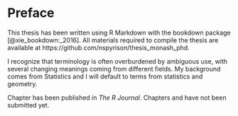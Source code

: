 # Preface {-}

This thesis has been written using R Markdown with the bookdown package [@xie_bookdown:_2016].  All materials required to compile the thesis are available at https://github.com/nspyrison/thesis_monash_phd. 
<!-- The renv package has been used to create a reproducible environment to build the thesis from source (Ushey, 2019). -->
<!-- An online version of the thesis is available to read at https://sa-lee.github.io/thesis. -->

I recognize that terminology is often overburdened by ambiguous use, with several changing meanings coming from different fields. My background comes from Statistics and I will default to terms from statistics and geometry.
<!-- I provide terminology and notation definition upon first use and in the Glossary \ref{ch-glossary}. -->

<!-- a much abreviated declaration -->
Chapter \ref{ch-spinifex} has been published in _The R Journal_. Chapters \ref{ch-efficacy_radial_tour} and \ref{ch-cheem} have not been submitted yet.

